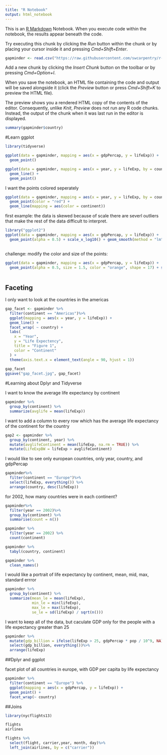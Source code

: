 ```yaml
---
title: "R Notebook"
output: html_notebook
---
```


This is an [R Markdown](http://rmarkdown.rstudio.com) Notebook. When you execute code within the notebook, the results appear beneath the code. 

Try executing this chunk by clicking the *Run* button within the chunk or by placing your cursor inside it and pressing *Cmd+Shift+Enter*. 

```r
gapminder <- read.csv("https://raw.githubusercontent.com/swcarpentry/r-novice-gapminder/gh-pages/_episodes_rmd/data/gapminder_data.csv")
```

Add a new chunk by clicking the *Insert Chunk* button on the toolbar or by pressing *Cmd+Option+I*.

When you save the notebook, an HTML file containing the code and output will be saved alongside it (click the *Preview* button or press *Cmd+Shift+K* to preview the HTML file). 

The preview shows you a rendered HTML copy of the contents of the editor. Consequently, unlike *Knit*, *Preview* does not run any R code chunks. Instead, the output of the chunk when it was last run in the editor is displayed.

```r
summary(gapminder$country)
```


#Learn ggplot
```r
library(tidyverse)
```

```r
ggplot(data = gapminder, mapping = aes(x = gdpPercap, y = lifeExp)) + 
  geom_point()

```

```r
ggplot(data = gapminder, mapping = aes(x = year, y = lifeExp, by = country, color = continent)) + 
  geom_line() + 
  geom_point()

```

I want the points colored seperately
```r
ggplot(data = gapminder, mapping = aes(x = year, y = lifeExp, by = country)) + 
  geom_point(color = "red") +
  geom_line(mapping = aes(color = continent)) 
```


first example:
the data is skewed because of scale there are severl outliers that make the rest of the data difficult to interpret.
```r
library("ggplot2")
ggplot(data = gapminder, mapping = aes(x = gdpPercap, y = lifeExp)) + 
  geom_point(alpha = 0.5) + scale_x_log10() + geom_smooth(method = "lm", size = 1.5)
  

```
challenge: modify the color and size of the points:

```r
ggplot(data = gapminder, mapping = aes(x = gdpPercap, y = lifeExp)) + 
  geom_point(alpha = 0.5, size = 1.5, color = "orange", shape = 17) + scale_x_log10() + geom_smooth(method = "lm", size = 1.5)
  
```


## Faceting 

I only want to look at the countries in the americas

```r
gap_facet <- gapminder %>%
  filter(continent == "Americas")%>%
  ggplot(mapping = aes(x = year, y = lifeExp)) + 
  geom_line() +
  facet_wrap( ~ country) +
  labs(
    x = "Year",
    y = "Life Expectency",
    title = "Figure 1",
    color = "Continent"
  ) +
  theme(axis.text.x = element_text(angle = 90, hjust = 1))
  
gap_facet
ggsave("gap_facet.jpg", gap_facet)
```


#Learning about Dplyr and Tidyverse

I want to know the average life expectancy by continent
```r
gapminder %>%
  group_by(continent) %>%
  summarize(avglife = mean(lifeExp))

```
I want to add a column to every row which has the average life expectancy of the continent for the country

```r
gap2 <- gapminder %>%
  group_by(continent, year) %>%
  mutate(avglifeContinent = mean(lifeExp, na.rm = TRUE)) %>%
  mutate(LifeExpBW = lifeExp > avglifeContinent)

```

I would like to see only european countries, only year, country, and gdpPercap


```r
gapminder%>%
  filter(continent == "Europe")%>%
  select(lifeExp, everything()) %>%
  arrange(country, desc(lifeExp))
```

for 2002, how many countries were in each continent?

```r
gapminder%>%
  filter(year == 2002)%>%
  group_by(continent) %>%
  summarise(count = n())
```
```r
gapminder %>%
  filter(year == 2002) %>%
  count(continent)
```

```r
gapminder %>%
  tabyl(country, continent)
```


```r
gapminder %>%
  clean_names()
```


I would like a portrait of life expectancy by continent, mean, mid, max, standard errror

```r
gapminder %>%
  group_by(continent) %>%
  summarize(mean_le = mean(lifeExp), 
            min_le = min(lifeExp),
            max_le = max(lifeExp),
            se_le = sd(lifeExp) / sqrt(n()))

```

I want to keep all of the data, but caculate GDP only for the people with a life expectancy greater than 25

```r
gapminder %>%
  mutate(gdp_billion = ifelse(lifeExp > 25, gdpPercap * pop / 10^9, NA)) %>%
  select(gdp_billion, everything())%>%
  arrange(lifeExp)

```
##Dplyr and ggplot

facet plot of all countries in europe, with GDP per capita by life expectancy

```r
gapminder %>%
  filter(continent == "Europe") %>%
  ggplot(mapping = aes(x = gdpPercap, y = lifeExp)) +
  geom_point() + 
  facet_wrap(~ country)
```

##Joins

```r
library(nycflights13)
```

```r
flights
airlines

flights %>%
  select(flight, carrier,year, month, day)%>%
  left_join(airlines, by = c("carrier"))

```

